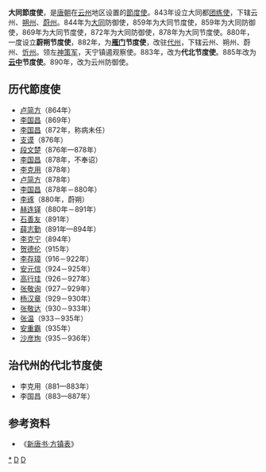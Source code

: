 '''大同節度使'''，是[[唐朝|唐朝]]在[[云州|云州]]地区设置的[[節度使|節度使]]。843年设立大同都[[团练使|团练使]]，下辖云州、[[朔州|朔州]]、[[蔚州|蔚州]]。844年为[[大同市|大同]]防御使，859年为大同节度使，859年为大同防御使，869年为大同节度使，872年为大同防御使，878年为大同节度使。880年，一度设立'''蔚朔节度使'''，882年，为'''[[雁门|雁门]]节度使'''，改驻[[代州|代州]]，下辖云州、朔州、蔚州、[[忻州|忻州]]。领左[[神策军|神策军]]，天宁镇遏观察使。883年，改为'''代北节度使'''。885年改为'''[[云中|云中]]节度使'''。890年，改为云州防御使。

==历代節度使==
*[[卢简方|卢简方]]（864年）
*[[李国昌|李国昌]]（869年）
*[[李国昌|李国昌]]（872年，称病未任）
*[[支谟|支谟]]（876年）
*[[段文楚|段文楚]]（876年—878年）
*[[李国昌|李国昌]]（878年，不奉诏）
*[[李克用|李克用]]（878年）
*[[卢简方|卢简方]]（878年）
*[[李国昌|李国昌]]（878年－880年）
*[[李琢|李琢]]（880年，蔚朔）
*[[赫连铎|赫连铎]]（880年－891年）
*[[石善友|石善友]]（891年）
*[[薛志勤|薛志勤]]（891年—894年）
*[[李克宁_(五代)|李克宁]]（894年）
*[[贺德伦|贺德伦]]（915年）
*[[李存璋|李存璋]]（916－922年）
*[[安元信_(后唐)|安元信]]（924－925年）
*[[高行珪|高行珪]]（926－927年）
*[[张敬询|张敬询]]（927－929年）
*[[杨汉章|杨汉章]]（929－930年）
*[[张敬达|张敬达]]（930－933年）
*[[张温_(后唐)|张温]]（933－935年）
*[[安重霸|安重霸]]（935年）
*[[沙彦珣|沙彦珣]]（935－936年）

==治代州的代北节度使==
*李克用（881—883年）
*李国昌（883—887年）

==参考资料==
*《[[s:新唐書/卷064|新唐书·方镇表]]》
{{唐朝藩镇节度使}}
{{五代十國藩鎮節度使}}
[[category:大同军节度使|*]]
[[category:唐朝官制|D]]
[[category:山西历史|D]]